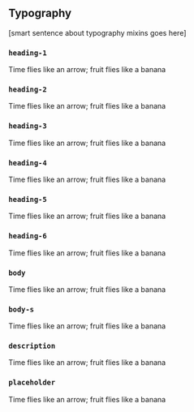 
<Meta title="Mixins/Typography" />

## Typography

[smart sentence about typography mixins goes here]

### `heading-1`

<Canvas withSource="none">
	<div className="heading-1">Time flies like an arrow; fruit flies like a banana</div>
</Canvas>

### `heading-2`

<Canvas withSource="none">
	<div className="heading-2">Time flies like an arrow; fruit flies like a banana</div>
</Canvas>

### `heading-3`

<Canvas withSource="none">
	<div className="heading-3">Time flies like an arrow; fruit flies like a banana</div>
</Canvas>

### `heading-4`

<Canvas withSource="none">
	<div className="heading-4">Time flies like an arrow; fruit flies like a banana</div>
</Canvas>

### `heading-5`

<Canvas withSource="none">
	<div className="heading-5">Time flies like an arrow; fruit flies like a banana</div>
</Canvas>

### `heading-6`

<Canvas withSource="none">
	<div className="heading-6">Time flies like an arrow; fruit flies like a banana</div>
</Canvas>

### `body`

<Canvas withSource="none">
	<div className="body">Time flies like an arrow; fruit flies like a banana</div>
</Canvas>

### `body-s`

<Canvas withSource="none">
	<div className="body-s">Time flies like an arrow; fruit flies like a banana</div>
</Canvas>

### `description`

<Canvas withSource="none">
	<div className="description">Time flies like an arrow; fruit flies like a banana</div>
</Canvas>

### `placeholder`

<Canvas withSource="none">
	<div className="placeholder">Time flies like an arrow; fruit flies like a banana</div>
</Canvas>
